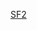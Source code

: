 {{Linescore
| Date = 3月21日
| Time = 18:00
| Location = [[道奇體育場]]
| Road = '''{{bb|USA}}''' | RoadAbr = 美國
| R1 = 0 | R2 = 0 | R3 = 0 | R4 = 1 | R5 = 0 | R6 = 0 | R7 = 0 | R8 = 1 | R9 = 0 | RR = 2 | RH = 6 | RE = 0
| Home = {{bb|JPN}} | HomeAbr = 日本
| H1 = 0 | H2 = 0 | H3 = 0 | H4 = 0 | H5 = 0 | H6 = 1 | H7 = 0 | H8 = 0 | H9 = 0 | HR = 1 | HH = 4 | HE = 1
| WP = [[Sam Dyson]] (1-0)
| LP = [[千賀滉大]] (1-1)
| SV = [[Luke Gregerson]] (3)
| RoadHR = 
| HomeHR = [[菊池涼介]] (1，6局下，1分)
| Attendance = 33,462
| Notes = 
| BoxURL = https://www.worldbaseballclassic.com/gameday/united-states-vs-japan/2017/03/21/486940#game=486940,game_state=final,game_tab=box
}}<noinclude>
[[Category:2017年世界棒球經典賽賽事模板|SF2]]
</noinclude>